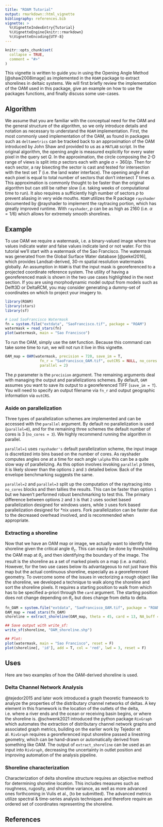 ```yaml
---
title: "ROAM Tutorial"
output: rmarkdown::html_vignette
bibliography: references.bib
vignette: >
  %\VignetteIndexEntry{Tutorial}
  %\VignetteEngine{knitr::rmarkdown}
  %\VignetteEncoding{UTF-8}
---
```


```r
knitr::opts_chunk$set(
  collapse = TRUE,
  comment = "#>"
)
```

This vignette is written to guide you in using the Opening Angle Method <OAM> [@shaw2008image] as implemented in the `ROAM` package to extract shorelines in deltaic systems. We will first briefly review the implementation of the OAM used in this package, give an example on how to use the packages functions, and finally discuss some use-cases.

## Algorithm
We assume that you are familiar with the conceptual need for the OAM and the general structure of the algorithm, so we only introduce details and notation as necessary to understand the `ROAM` implementation. First, the most commonly used implementation of the OAM, as found in packages such as `deltametrics` can be tracked back to an approximation of the OAM introduced by John Shaw and provided to us as a `MATLAB` script. In the original algorithm, the opening angle is measured explicitly for every water pixel in the query set $Q$. In the approximation, the circle composing the 2-D range of views is split into $p$ sectors each with angle $\alpha = 360/p$. Then for each sector, a ray bisecting the sector is cast and tested for intersection with the test set $T$ (i.e. the land water interface). The opening angle $\theta$ at each pixel is equal to total number of sectors that don't intersect $T$ times $\alpha$. This approximation is commonly thought to be faster than the original algorithm but can still be rather slow (i.e. taking weeks of computational time to run). It also requires a sufficiently high number of sectors $p$ to prevent aliasing in very wide mouths. `ROAM` utilizes the R package `rayshader` documented by @rayshader to implement the raytracing portion, which has greatly improved runtime. With `rayshader`, $p$ can be as high as 2160 (i.e. $\alpha=1/6$) which allows for extremely smooth shorelines. 

## Example
To use OAM we require a watermask, i.e. a binary-valued image where true values indicate water and false values indicate land or not water. For this tutorial we'll start with a watermask of the Sao Francisco. The watermask was generated from the Global Surface Water database [@pekel2016], which provides Landsat-derived, 30-m spatial resolution watermasks globally. An assumption in `ROAM` is that the input mask is georeferenced to a projected coordinate reference system. The utility of having a georeferenced mask is shown in the two use cases highlighted in the next section. If you are using morphodynamic model output from models such as Delft3D or DeltaRCM, you may consider generating a dummy-set of coordinates on which to project your imagery to. 

```r
library(ROAM)
library(stars)
library(sf)

# Load SaoFrancisco Watermask
fn = system.file("extdata", "SaoFrancisco.tif", package = "ROAM")
watermask = read_stars(fn)
plot(watermask, main = "Sao Francisco")


```

To run the OAM, simply use the `OAM` function. Because this command can take some time to run, we will not run it live in this vignette. 
```r
OAM_map = OAM(watermask, precision = 720, save_im = T,
                fn_r = "SaoFrancisco_OAM.tif", outCRS = NULL, no_cores = 3,
                parallel = 2)
```

The $p$ parameter is the `precision` argument. The remaining arguments deal with managing the output and parallelizations schemes. By default, `OAM` assumes you want to save its output to a georeferenced TIFF (`save_im = T`). You will need to specify an output filename via `fn_r` and output geographic information via `outCRS`.

### Aside on parallelization
Three types of parallelization schemes are implemented and can be accessed with the `parallel` argument. By default no parallelization is used (`parallel=0`), and for the remaining three schemes the default number of cores is 3 (`no_cores = 3`). We highly recommend running the algorithm in parallel. 

`parallel=1` uses `rayshader's` default parallelization scheme, the input image is discretized into bins based on the number of cores. As rayshader computes angles one at a time for each angle `\alpha` this can be a quite slow way of parallelizing. As this option involves invoking `parallel` $p$ times, it is likely slower than the options `2` and `3` detailed below. Back of the envelope benchmarking suggests the same.

`parallel=2` and `parallel=3` split up the computation of the raytracing into `no_cores` blocks and then tallies the results. This can be faster than option `1` but we haven't performed robust benchmarking to test this. The primary difference between options `2` and `3` is that `2` uses socket based parallelization designed for windows users, while `3` uses fork based parallelization designed for *nix users. Fork parallelization can be faster due to the decreased overhead involved, and is recommended when appropriate.

### Extracting a shoreline
Now that we have an OAM map or image, we actually want to identify the shoreline given the critical angle $\theta_c$. This can easily be done by thresholding the OAM map at $\theta_c$ and then identifying the boundary of the image. The result is the shoreline as a set of marked pixels on a map (i.e. a matrix). However, for the two use cases below its advantageous to not just have this map but the actual continuous shoreline, especially as a georeferenced geometry. To overcome some of the issues in vectorizing a rough object like the shoreline, we developed a technique to walk along the shoreline and sort the shoreline pixels. It requires a starting position to walk from which has to be specified a-priori through the `card` argument. The starting position does not change depending on $\theta_c$ but does change from delta to delta. 

```r
fn_OAM = system.file("extdata", "SaoFrancisco_OAM.tif", package = "ROAM")
OAM_map = read_stars(fn_OAM)
shoreline = extract_shoreline(OAM_map, theta = 45, card = 13, NA_buff = NULL, pixres= NULL, outCRS = NULL)

## Save output with write_sf:
write_sf(shoreline, "OAM_shoreline.shp")

## Plot:
plot(watermask, main = "Sao Francisco", reset = F)
plot(shoreline[, 'id'], add = T, col = 'red', lwd = 3, reset = F)
```

## Uses
Here are two examples of how the OAM-derived shoreline is used.

### Delta Channel Network Analysis
@tejedor2015 and later work introduced a graph theoretic framework to analyze the properties of the distributary channel networks of deltas. A key element in this framework is the location of the outlets of the delta, i.e. where a river ends and the ocean or receiving basin begins, or where the shoreline is. @schwenk2021 introduced the python package `RivGraph` which automates the extraction of distributary channel network graphs and associated graph metrics, building on the earlier work by Tejedor et al. `RivGraph` requires a georeferenced input shoreline passed a linestring geometry, which can be hand-drawn or automatically derived from something like OAM. The output of `extract_shoreline` can be used as an input into `RivGraph`, decreasing the uncertainty in outlet position and improving automation of the analysis pipeline.

### Shoreline characterization
Characterization of delta shoreline structure requires an objective method for determining shoreline location. This includes measures such as roughness, rugosity, and shoreline variance, as well as more advanced ones forthcoming in Vulis et al., (to be submitted). The advanced metrics utilize spectral & time-series analysis techniques and therefore require an ordered set of coordinates representing the shoreline. 

## References
